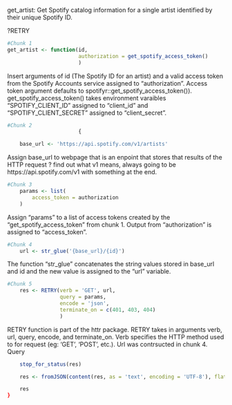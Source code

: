 get_artist: Get Spotify catalog information for a single artist identified by their unique Spotify ID.

?RETRY
```r
#Chunk 1
get_artist <- function(id,
                       authorization = get_spotify_access_token()
                       ) 
```

Insert arguments of id (The Spotify ID for an artist) and a valid access token from the Spotify Accounts service assigned to 
"authorization". Access token argument defaults to spotifyr::get_spotify_access_token()). 
get_spotify_access_token() takes environment varaibles "SPOTIFY_CLIENT_ID" assigned to "client_id" and "SPOTIFY_CLIENT_SECRET"
assigned to "client_secret".

```r
#Chunk 2
                       {

    base_url <- 'https://api.spotify.com/v1/artists'
```

Assign base_url to webpage that is an enpoint that stores that results of the HTTP request ?
find out what v1 means, always going to be https://api.spotify.com/v1 with something at the end.

```r
#Chunk 3
    params <- list(
        access_token = authorization
    )
```

Assign "params" to a list of access tokens created by the "get_spotify_access_token" from chunk 1.
Output from "authorization" is assigned to "access_token".

```r
#Chunk 4
    url <- str_glue('{base_url}/{id}')
```

The function "str_glue" concatenates the string values stored in base_url and id and the new 
value is assigned to the "url" variable.

```r
#Chunk 5
    res <- RETRY(verb = 'GET', url,
                 query = params,
                 encode = 'json',
                 terminate_on = c(401, 403, 404)
                 )
```

RETRY function is part of the httr package. RETRY takes in arguments verb, url, query, encode, and terminate_on.
Verb specifies the HTTP method used to for request (eg: 'GET', 'POST', etc.). Url was contrsucted in chunk 4. 
Query 

```r
    stop_for_status(res)

    res <- fromJSON(content(res, as = 'text', encoding = 'UTF-8'), flatten = TRUE)

    res
}
```